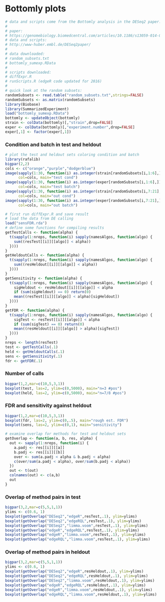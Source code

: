 # Bottomly plots

```r
# data and scripts come from the Bottomly analysis in the DESeq2 paper.
#
# paper:
# https://genomebiology.biomedcentral.com/articles/10.1186/s13059-014-0550-8
# data and scripts:
# http://www-huber.embl.de/DESeq2paper/
#
# data downloaded:
# random_subsets.txt
# bottomly_sumexp.RData
#
# scripts downloaded:
# diffExpr.R 
# runScripts.R (edgeR code updated for 2016)
#
# quick look at the random subsets:
randomSubsets <- read.table("random_subsets.txt",strings=FALSE)
randomSubsets <- as.matrix(randomSubsets)
library(Biobase)
library(SummarizedExperiment)
load("bottomly_sumexp.RData")
bottomly <- updateObject(bottomly)
strain <- colData(bottomly)[,"strain",drop=FALSE]
exper <- colData(bottomly)[,"experiment.number",drop=FALSE]
exper[,1] <- factor(exper[,1])
```

### Condition and batch in test and heldout

```r
# plot the test and heldout sets coloring condition and batch
library(rafalib)
bigpar(2,2)
cols <- c("orange","purple","dodgerblue")
image(sapply(1:30, function(i) as.integer(strain[randomSubsets[i,1:6],])),
      col=cols, main="test cond")
image(sapply(1:30, function(i) as.integer(exper[randomSubsets[i,1:6],])),
      col=cols, main="test batch")
image(sapply(1:30, function(i) as.integer(strain[randomSubsets[i,7:21],])),
      col=cols, main="out cond")
image(sapply(1:30, function(i) as.integer(exper[randomSubsets[i,7:21],])),
      col=cols, main="out batch")
```

```r
# first run diffExpr.R and save result
# load the data from DE calling
load("sensFDR.rda")
# define some functions for compiling results
getTestCalls <- function(alpha) {
  t(sapply(1:nreps, function(i) sapply(namesAlgos, function(algo) {
    sum((resTest[[i]][[algo]] < alpha))
  })))
}
getHeldoutCalls <- function(alpha) {
  t(sapply(1:nreps, function(i) sapply(namesAlgos, function(algo) {
    sum((resHeldout[[i]][[algo]] < alpha))
  })))
}
getSensitivity <- function(alpha) {
  t(sapply(1:nreps, function(i) sapply(namesAlgos, function(algo) {
    sigHeldout <- resHeldout[[i]][[algo]] < alpha
    if (sum(sigHeldout) == 0) return(0)
    mean((resTest[[i]][[algo]] < alpha)[sigHeldout])
  })))
}
getFDR <- function(alpha) {
  t(sapply(1:nreps, function(i) sapply(namesAlgos, function(algo) {
    sigTest <- resTest[[i]][[algo]] < alpha
    if (sum(sigTest) == 0) return(0)
    mean((resHeldout[[i]][[algo]] > alpha)[sigTest])
  })))
}
nreps <- length(resTest)
test <- getTestCalls(.1)
held <- getHeldoutCalls(.1)
sens <- getSensitivity(.1)
fdr <- getFDR(.1)
```

### Number of calls

```r
bigpar(1,2,mar=c(10,5,3,1))
boxplot(test, las=2, ylim=c(0,5000), main="n=3 #pos")
boxplot(held, las=2, ylim=c(0,5000), main="n=7/8 #pos")
```

### FDR and sensitivity against heldout

```r
bigpar(1,2,mar=c(10,5,3,1))
boxplot(fdr, las=2, ylim=c(0,.5), main="rough est. FDR")
boxplot(sens, las=2, ylim=c(0,1), main="sensitivity")
```

```r
# examine overlap for methods for test and heldout sets
getOverlap <- function(a, b, res, alpha) {
  out <- sapply(1:nreps, function(i) {
    a.padj <- res[[i]][[a]]
    b.padj <- res[[i]][[b]]
    over <- sum(a.padj < alpha & b.padj < alpha)
    c(over/sum(a.padj < alpha), over/sum(b.padj < alpha))
  })
  out <- t(out)
  colnames(out) <- c(a,b)
  out
}
```

### Overlap of method pairs in test

```r
bigpar(3,2,mar=c(5,5,1,1))
ylims <- c(0.6, 1)
boxplot(getOverlap("DESeq2","edgeR",resTest,.1), ylim=ylims)
boxplot(getOverlap("DESeq2","edgeRQL",resTest,.1), ylim=ylims)
boxplot(getOverlap("DESeq2","limma.voom",resTest,.1), ylim=ylims)
boxplot(getOverlap("edgeR","edgeRQL",resTest,.1), ylim=ylims)
boxplot(getOverlap("edgeR","limma.voom",resTest,.1), ylim=ylims)
boxplot(getOverlap("edgeRQL","limma.voom",resTest,.1), ylim=ylims)
```

### Overlap of method pairs in heldout

```r
bigpar(3,2,mar=c(5,5,1,1))
ylims <- c(0.6, 1)
boxplot(getOverlap("DESeq2","edgeR",resHeldout,.1), ylim=ylims)
boxplot(getOverlap("DESeq2","edgeRQL",resHeldout,.1), ylim=ylims)
boxplot(getOverlap("DESeq2","limma.voom",resHeldout,.1), ylim=ylims)
boxplot(getOverlap("edgeR","edgeRQL",resHeldout,.1), ylim=ylims)
boxplot(getOverlap("edgeR","limma.voom",resHeldout,.1), ylim=ylims)
boxplot(getOverlap("edgeRQL","limma.voom",resHeldout,.1), ylim=ylims)
```
